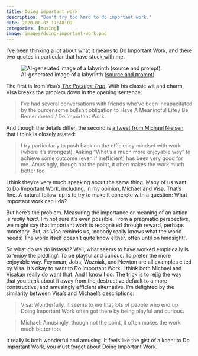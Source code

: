 ```yaml
---
title: Doing important work
description: "Don't try too hard to do important work."
date: 2020-08-02 17:48:09
categories: [musing]
image: images/doing-important-work.png
---
```


I’ve been thinking a lot about what it means to Do Important Work, and there
two quotes in particular that have stuck with me.

![AI-generated image of a labyrinth ([source and prompt](https://lexica.art/prompt/76ff2aca-8833-4cc2-a5a0-ae182988d52d)).](images/doing-important-work.png){fig-align="center" .rounded}

The first is from Visa's [_The Prestige Trap_](http://www.visakanv.com/blog/prestige/). With his classic wit and charm, Visa breaks the problem down in the opening sentence:

> I’ve had several conversations with friends who’ve been incapacitated by the burdensome bullshit obligation to Have A Meaningful Life / Be Remembered / Do Important Work.

And though the details differ, the second is [a tweet from Michael
Nielsen](https://twitter.com/michael_nielsen/status/1232789239584059392?s=20)
that I think is closely related:

> I try particularly to push back on the efficiency mindset with work (where it’s strongest). Asking “What’s a much more enjoyable way” to achieve some outcome (even if inefficient) has been very good for me. Amusingly, though not the point, it often makes the work much better too

I think they’re very much speaking about the same thing. Many of us want to Do
Important Work, including, in my opinion, Michael and Visa. That’s fine.
A natural follow-up is to try to make it concrete with a question: What
important work can I do?

But here’s the problem. Measuring the importance or meaning of an action is
_really hard_. I’m not sure it’s even possible. From a pragmatic perspective,
we might say that important work is recognised through reward, perhaps
monetary. But, as Visa reminds us, ‘nobody really knows what the world needs!
The world itself doesn’t quite know either, often until on hindsight!’.

So what do we do instead? Well, what seems to have worked empirically is to
‘enjoy the piddling’. To be playful and curious. To prefer the more enjoyable
way. Feynman, Jobs, Wozniak, and Newton are all examples cited by Visa.  It’s
okay to want to Do Important Work. I think both Michael and Visakan really do
want that. And I know I do. The trick is to rejig the way that you think about
it away from the destructive default to a more constructive, and amusingly
efficient alternative. I’m delighted by the similarity between Visa’s and
Michael’s descriptions:

> Visa: Wonderfully, it seems to me that lots of people who end up Doing
> Important Work often got there by being playful and curious.

> Michael: Amusingly, though not the point, it often makes the work much better too.

It really is both wonderful and amusing. It feels like the gist of a koan: to
Do Important Work, you must forget about Doing Important Work.
